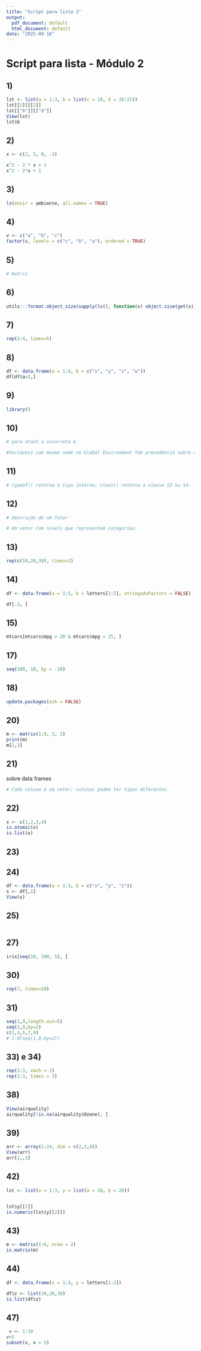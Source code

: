 ```yaml
---
title: "Script para lista 2"
output:
  pdf_document: default
  html_document: default
date: "2025-09-18"
---
```


# Script para lista - Módulo 2

## 1) 

```r
lst <- list(a = 1:3, b = list(c = 10, d = 20:21))
lst[[2]][[2]]
lst[["b"]][["d"]]
View(lst)
lst$b
```

## 2)

```r
x <- c(2, 5, 0, -3)

x^2 - 2 * x + 1
x^2 - 2*x + 1


```

## 3)

```r
ls(envir = ambiente, all.names = TRUE)
```


## 4)

```r
v <- c("a", "b", "c")
factor(v, levels = c("c", "b", "a"), ordered = TRUE)
```

## 5)

```r
# matriz
```

## 6)

```r
utils:::format.object_size(sapply(ls(), function(x) object.size(get(x))))


```

## 7)

```r

rep(1:4, times=5)
```

## 8)

```r
df <- data.frame(a = 1:4, b = c("x", "y", "z", "w"))
df[df$a>2,]
```

## 9)

```r
library()
```

## 10)

```r
# para atach a incorreta é

#Variáveis com mesmo nome no Global Environment têm precedência sobre as do data frame anexado.
```

## 11)

```r
# typeof() retorna o tipo interno; class() retorna a classe S3 ou S4.
```

## 12)

```r
# descrição de um fator

# Um vetor com níveis que representam categorias.


```

## 13)

```r
rep(c(10,20,30), times=2)

```

## 14)

```r
df <- data.frame(a = 1:5, b = letters[1:5], stringsAsFactors = FALSE)

df[-3, ]


```

## 15)

```r
mtcars[mtcars$mpg > 20 & mtcars$mpg < 25, ]
```

## 17)

```r
seq(100, 10, by = -10)
```

## 18)

```r
update.packages(ask = FALSE)
```

## 20)

```r
m <- matrix(1:9, 3, 3)
print(m)
m[2,3]
```

## 21)
sobre data frames

```r
# Cada coluna é um vetor; colunas podem ter tipos diferentes.
```

## 22)

```r
x <- c(1,2,3,4)
is.atomic(x)
is.list(x)
```

## 23)



## 24)

```r
df <- data.frame(a = 1:3, b = c("x", "y", "z"))
s <- df[,1]
View(s)
```

## 25) 

```r

```


## 27)

```r

iris[seq(10, 100, 5), ]
```

## 30)

```r
rep(7, times=10)


```

## 31) 

```r
seq(1,9,length.out=5)
seq(1,9,by=2)
c(1,3,5,7,9)
# 1:9[seq(1,9,by=2)]

```

## 33) e 34)

```r
rep(1:3, each = 2)
rep(1:3, times = 3)
```

## 38)

```r
View(airquality)
airquality[!is.na(airquality$Ozone), ]
```

## 39)

```r
arr <- array(1:24, dim = c(2,3,4))
View(arr)
arr[1,,3]

```

## 42) 

```r
lst <- list(x = 1:3, y = list(a = 10, b = 20))


lst$y[[2]]
is.numeric(lst$y[[2]])

```

## 43) 

```r
m <- matrix(1:6, nrow = 2)
is.matrix(m)
```

## 44)

```r
df <- data.frame(x = 1:3, y = letters[1:3])

df$z <- list(10,20,30)
is.list(df$z)

```

## 47)

```r
 v <- 1:10
v>5
subset(v, v > 5)
```

